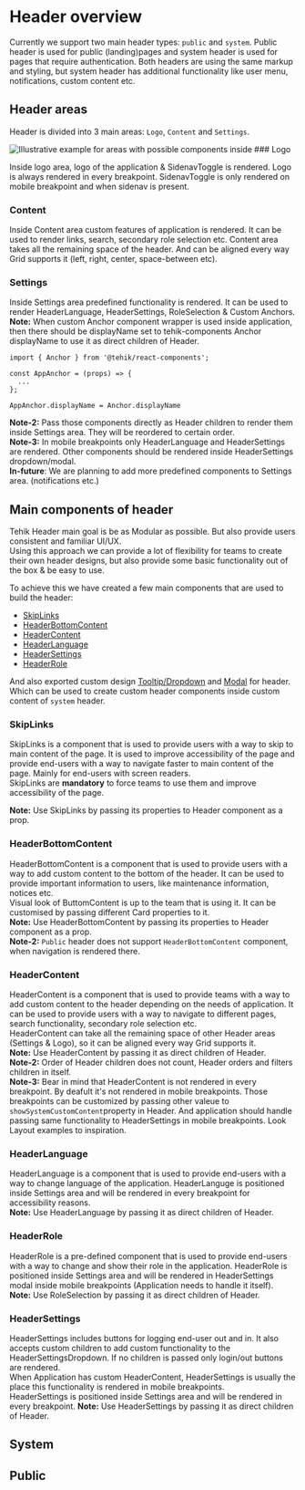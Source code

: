 
<Meta name="Header overview" title="Components/layout/header/Header overview" />

# Header overview

Currently we support two main header types: `public` and `system`.
Public header is used for public (landing)pages and system header is used for pages that require authentication.
Both headers are using the same markup and styling, but system header has additional functionality like user menu, notifications, custom content etc. <br/>

## Header areas

Header is divided into 3 main areas: `Logo`, `Content` and `Settings`. <br />

<img alt="Illustrative example for areas with possible components inside" src="/layout/header-areas.svg" />
### Logo

Inside logo area, logo of the application & SidenavToggle is rendered. Logo is always rendered in every breakpoint. SidenavToggle is only rendered on mobile breakpoint and when sidenav is present. <br />

### Content

Inside Content area custom features of application is rendered. It can be used to render links, search, secondary role selection etc. Content area takes all the remaining space of the header.
And can be aligned every way Grid supports it (left, right, center, space-between etc). <br />

### Settings

Inside Settings area predefined functionality is rendered. It can be used to render HeaderLanguage, HeaderSettings, RoleSelection & Custom Anchors. <br />
**Note:** When custom Anchor component wrapper is used inside application, then there should be displayName set to tehik-components Anchor displayName to use it as direct children of Header. <br />

```tsx
import { Anchor } from '@tehik/react-components';

const AppAnchor = (props) => {
  ...
};

AppAnchor.displayName = Anchor.displayName
```

**Note-2:** Pass those components directly as Header children to render them inside Settings area. They will be reordered to certain order. <br />
**Note-3:** In mobile breakpoints only HeaderLanguage and HeaderSettings are rendered. Other components should be rendered inside HeaderSettings dropdown/modal. <br />
**In-future**: We are planning to add more predefined components to Settings area. (notifications etc.) <br />

## Main components of header

Tehik Header main goal is be as Modular as possible. But also provide users consistent and familiar UI/UX.<br />
Using this approach we can provide a lot of flexibility for teams to create their own header designs, but also provide some basic functionality out of the box & be easy to use. <br />

To achieve this we have created a few main components that are used to build the header:

- [SkipLinks](/docs/components-layout-header-components-skip-links--docs)
- [HeaderBottomContent](/docs/components-layout-header-components-header-bottom-content--docs)
- [HeaderContent](/docs/components-layout-header-components-header-content--docs)
- [HeaderLanguage](/docs/components-layout-header-components-header-language--docs)
- [HeaderSettings](/docs/components-layout-header-components-header-settings--docs)
- [HeaderRole](/docs/components-layout-header-components-header-role--docs)

And also exported custom design [Tooltip/Dropdown](/docs/components-layout-header-components-header-dropdown--docs) and [Modal](/docs/components-layout-header-components-header-modal--docs) for header.
Which can be used to create custom header components inside custom content of `system` header.

### SkipLinks

SkipLinks is a component that is used to provide users with a way to skip to main content of the page.
It is used to improve accessibility of the page and provide end-users with a way to navigate faster to main content of the page. Mainly for end-users with screen readers. <br />
SkipLinks are **mandatory** to force teams to use them and improve accessibility of the page. <br />

**Note:** Use SkipLinks by passing its properties to Header component as a prop.

### HeaderBottomContent

HeaderBottomContent is a component that is used to provide users with a way to add custom content to the bottom of the header.
It can be used to provide important information to users, like maintenance information, notices etc. <br />
Visual look of ButtomContent is up to the team that is using it. It can be customised by passing different Card properties to it.<br />
**Note:** Use HeaderBottomContent by passing its properties to Header component as a prop. <br />
**Note-2:** `Public` header does not support `HeaderBottomContent` component, when navigation is rendered there.

### HeaderContent

HeaderContent is a component that is used to provide teams with a way to add custom content to the header depending on the needs of application.
It can be used to provide users with a way to navigate to different pages, search functionality, secondary role selection etc. <br />
HeaderContent can take all the remaining space of other Header areas (Settings & Logo), so it can be aligned every way Grid supports it. <br />
**Note:** Use HeaderContent by passing it as direct children of Header. <br />
**Note-2:** Order of Header children does not count, Header orders and filters children in itself. <br />
**Note-3:** Bear in mind that HeaderContent is not rendered in every breakpoint. By deafult it's not rendered in mobile breakpoints. Those breakpoints can be customized by passing other valeue to `showSystemCustomContent`property in Header.
And application should handle passing same functionality to HeaderSettings in mobile breakpoints. Look Layout examples to inspiration. <br />

### HeaderLanguage

HeaderLanguage is a component that is used to provide end-users with a way to change language of the application. HeaderLanguge is positioned inside Settings area and will be rendered in every breakpoint for accessibility reasons. <br />
**Note:** Use HeaderLanguage by passing it as direct children of Header. <br />

### HeaderRole

HeaderRole is a pre-defined component that is used to provide end-users with a way to change and show their role in the application. HeaderRole is positioned inside Settings area and will be rendered in HeaderSettings modal inside mobile breakpoints (Application needs to handle it itself). <br />
**Note:** Use RoleSelection by passing it as direct children of Header. <br />

### HeaderSettings

HeaderSettings includes buttons for logging end-user out and in. It also accepts custom children to add custom functionality to the HeaderSettingsDropdown. If no children is passed only login/out buttons are rendered. <br />
When Application has custom HeaderContent, HeaderSettings is usually the place this functionality is rendered in mobile breakpoints. <br />
HeaderSettings is positioned inside Settings area and will be rendered in every breakpoint.
**Note:** Use HeaderSettings by passing it as direct children of Header. <br />

## System

## Public
